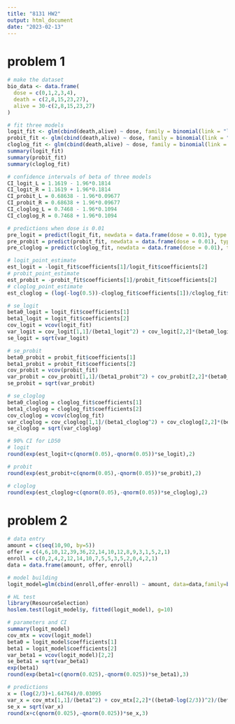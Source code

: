 ```yaml
---
title: "8131 HW2"
output: html_document
date: "2023-02-13"
---
```


# problem 1
```r
# make the dataset
bio_data <- data.frame(
  dose = c(0,1,2,3,4),
  death = c(2,8,15,23,27),
  alive = 30-c(2,8,15,23,27)
)
```

```r
# fit three models
logit_fit <- glm(cbind(death,alive) ~ dose, family = binomial(link = "logit"), data = bio_data)
probit_fit <- glm(cbind(death,alive) ~ dose, family = binomial(link = "probit"), data = bio_data)
cloglog_fit <- glm(cbind(death,alive) ~ dose, family = binomial(link = "cloglog"), data = bio_data)
summary(logit_fit)
summary(probit_fit)
summary(cloglog_fit)
```

```r
# confidence intervals of beta of three models
CI_logit_L = 1.1619 - 1.96*0.1814
CI_logit_R = 1.1619 + 1.96*0.1814
CI_probit_L = 0.68638 - 1.96*0.09677
CI_probit_R = 0.68638 + 1.96*0.09677
CI_cloglog_L = 0.7468 - 1.96*0.1094
CI_cloglog_R = 0.7468 + 1.96*0.1094
```

```r
# predictions when dose is 0.01
pre_logit = predict(logit_fit, newdata = data.frame(dose = 0.01), type = 'response')
pre_probit = predict(probit_fit, newdata = data.frame(dose = 0.01), type = 'response')
pre_cloglog = predict(cloglog_fit, newdata = data.frame(dose = 0.01), type = 'response')
```

```r
# logit_point_estimate
est_logit = -logit_fit$coefficients[1]/logit_fit$coefficients[2]
# probit_point_estimate
est_probit = -probit_fit$coefficients[1]/probit_fit$coefficients[2]
# cloglog_point_estimate
est_cloglog = (log(-log(0.5))-cloglog_fit$coefficients[1])/cloglog_fit$coefficients[2]
```


```r
# se_logit
beta0_logit = logit_fit$coefficients[1]
beta1_logit = logit_fit$coefficients[2]
cov_logit = vcov(logit_fit)
var_logit = cov_logit[1,1]/(beta1_logit^2) + cov_logit[2,2]*(beta0_logit^2)/(beta1_logit^4) - 2*cov_logit[1,2]*beta0_logit/(beta1_logit^3)
se_logit = sqrt(var_logit)

# se_probit
beta0_probit = probit_fit$coefficients[1]
beta1_probit = probit_fit$coefficients[2]
cov_probit = vcov(probit_fit)
var_probit = cov_probit[1,1]/(beta1_probit^2) + cov_probit[2,2]*(beta0_probit^2)/(beta1_probit^4) - 2*cov_probit[1,2]*beta0_probit/(beta1_probit^3)
se_probit = sqrt(var_probit)

# se_cloglog
beta0_cloglog = cloglog_fit$coefficients[1]
beta1_cloglog = cloglog_fit$coefficients[2]
cov_cloglog = vcov(cloglog_fit)
var_cloglog = cov_cloglog[1,1]/(beta1_cloglog^2) + cov_cloglog[2,2]*(beta0_cloglog^2)/(beta1_cloglog^4) - 2*cov_cloglog[1,2]*beta0_cloglog/(beta1_cloglog^3)
se_cloglog = sqrt(var_cloglog)
```

```r
# 90% CI for LD50
# logit
round(exp(est_logit+c(qnorm(0.05),-qnorm(0.05))*se_logit),2)

# probit
round(exp(est_probit+c(qnorm(0.05),-qnorm(0.05))*se_probit),2)

# cloglog
round(exp(est_cloglog+c(qnorm(0.05),-qnorm(0.05))*se_cloglog),2)
```

# problem 2
```r
# data entry
amount = c(seq(10,90, by=5))
offer = c(4,6,10,12,39,36,22,14,10,12,8,9,3,1,5,2,1)
enroll = c(0,2,4,2,12,14,10,7,5,5,3,5,2,0,4,2,1)
data = data.frame(amount, offer, enroll)
```

```r
# model building
logit_model=glm(cbind(enroll,offer-enroll) ~ amount, data=data,family=binomial(link="logit"))
```

```r
# HL test
library(ResourceSelection)
hoslem.test(logit_model$y, fitted(logit_model), g=10)
```

```r
# parameters and CI
summary(logit_model)
cov_mtx = vcov(logit_model)
beta0 = logit_model$coefficients[1]
beta1 = logit_model$coefficients[2]
var_beta1 = vcov(logit_model)[2,2]
se_beta1 = sqrt(var_beta1)
exp(beta1)
round(exp(beta1+c(qnorm(0.025),-qnorm(0.025))*se_beta1),3)
```

```r
# predictions
x = (log(2/3)+1.64764)/0.03095
var_x = cov_mtx[1,1]/(beta1^2) + cov_mtx[2,2]*((beta0-log(2/3))^2)/(beta1^4) + 2*cov_mtx[1,2]*(log(2/3)-beta0)/(beta1^3)
se_x = sqrt(var_x)
round(x+c(qnorm(0.025),-qnorm(0.025))*se_x,3)
```
